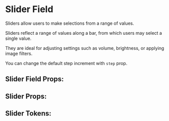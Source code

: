 

# Slider Field

Sliders allow users to make selections from a range of values.

Sliders reflect a range of values along a bar, from which users may select a single value.

They are ideal for adjusting settings such as volume, brightness, or applying image filters.

You can change the default step increment with `step` prop.

<Stories includePrimary={true} />

## Slider Field Props:

<ArgsTable of={SliderField} />

## Slider Props:

<ArgsTable of={Slider} />

## Slider Tokens:

<ThemeTokens component="Slider" />
